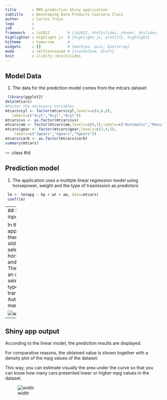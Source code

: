 ```yaml
---
title       : MPG prediction Shiny application
subtitle    : Developing Data Products Coursera Class
author      : Carlos Trejo
logo        : 
job         : 
framework   : io2012        # {io2012, html5slides, shower, dzslides, ...}
highlighter : highlight.js  # {highlight.js, prettify, highlight}
hitheme     : tomorrow      # 
widgets     : []            # {mathjax, quiz, bootstrap}
mode        : selfcontained # {standalone, draft}
knit        : slidify::knit2slides
---
```


## Model Data

1. The data for the prediction model comes from the mtcars dataset

```r
 library(ggplot2)
data(mtcars)
#Factor the necessary variables
mtcars$cyl <- factor(mtcars$cyl,levels=c(4,6,8),
   labels=c("4cyl","6cyl","8cyl")) 
mtcars$vs <- as.factor(mtcars$vs) 
mtcars$am <- factor(mtcars$am,levels=c(0,1),labels=c("Automatic","Manual"))
mtcars$gear <- factor(mtcars$gear,levels=c(3,4,5),
    labels=c("3gears","4gears","5gears")) 
mtcars$carb <- as.factor(mtcars$carb) 
summary(mtcars)
```


--- .class #id 

## Prediction model

1. The application uses a multiple linear regression model using horsepower, weight and the type of trasmission as predictors

```r
 lm <- lm(mpg ~ hp + wt + am, data=mtcars)
 coef(lm)
```

--- 
## Shiny app input

In the application, there's a slider to select car horsepower and weight.
There is also an option to select the type of transmission: Automatic or manual.

![width](assets/img/input.jpg)


--- 
## Shiny app output

According to the linear model, the prediction results are displayed. 

For comparative reasons, the obtained value is shown together with a density plot of the mpg values of the dataset.

This way, you can estimate visually the area under the curve so that you can know how many cars presented lower or higher mpg values in the dataset.

![width](assets/img/output.jpg)

